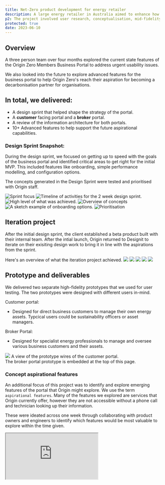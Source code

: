 ```yaml
---
title: Net-Zero product development for energy retailer 
description: A large energy retailer in Australia aimed to enhance how business customers engage with their energy services. They also sought to be recognized as a better partner in the mission to achieve Net Zero emissions.
p2: The project involved user research, conceptualisation, mid-fidelity and high fidelity prototyping, workshops, design sprints, user testing, and more.
protected: true 
date: 2023-06-10
---
```

<Collaborators people="Cimara Carneiro, Julia Leong "/>


<FigmaProtoFrame className="from-orange-300 to-red-500" src="https://www.figma.com/embed?embed_host=share&url=https%3A%2F%2Fwww.figma.com%2Fproto%2FHteqyIB2BDOIJw3r3ta1cp%2F%255BBroker%255D-Origin-Zero---MBA-2.0-Portal-Design-file%3Fpage-id%3D202%253A37995%26node-id%3D223-40495%26node-type%3DFRAME%26viewport%3D646%252C1292%252C0.1%26t%3DPF7t6n4Ar0aPto8k-1%26scaling%3Dscale-down%26content-scaling%3Dfixed%26starting-point-node-id%3D223%253A40495%26show-proto-sidebar%3D1" />


## Overview

A three person team over four months explored the current state features of the Origin Zero Members Business Portal to address urgent usability issues.

We also looked into the future to explore advanced features for the business portal to help Origin Zero's reach their aspiration for becoming a decarbonisation partner for organisations.

## In total, we delivered:
- A design sprint that helped shape the strategy of the portal.
- A **customer** facing portal and a **broker** portal.
- A review of the information architecture for both portals.
- 10+ Advanced features to help support the future aspirational capabilities.


### Design Sprint Snapshot:

During the design sprint, we focused on getting up to speed with the goals of the business portal and identified critical areas to get right for the initial MVP. This included features like onboarding, simple performance modelling, and configuration options.

The concepts generated in the Design Sprint were tested and prioritised with Origin staff.

<MDXCarousel>
<Img type="slides" alt="Sprint focus" src="/projects/origin-mbp/sprint/Designit_MBA_2.0_Sprint_Report_Page_05.png"/>
<Img type="slides" alt="Timeline of activities for the 2 week design sprint." src="/projects/origin-mbp/sprint/Designit_MBA_2.0_Sprint_Report_Page_08.png"/>
<Img type="slides" alt="High level of what was achieved." src="/projects/origin-mbp/sprint/Designit_MBA_2.0_Sprint_Report_Page_09.png"/>
<Img type="slides" alt="Overview of concepts" src="/projects/origin-mbp/sprint/Designit_MBA_2.0_Sprint_Report_Page_11.png"/>
<Img type="slides" alt="A sketch example of onboarding options." src="/projects/origin-mbp/sprint/Designit_MBA_2.0_Sprint_Report_Page_14.png"/>
<Img type="slides" alt="Prioritisation" src="/projects/origin-mbp/sprint/ds-prioritisation.png"/>

</MDXCarousel>

## Iteration project
After the initial design sprint, the client established a beta product built with their internal team. After the intial launch, Origin returned to Designit to iterate on their exisiting design work to bring it in line with the aspirations from the sprint.

Here's an overview of what the iteration project achieved.
<MDXCarousel>
<Img src="/projects/origin-mbp/Front-cover.png" type="slides" />
<Img src="/projects/origin-mbp/Intro.png" type="slides"/>
<Img src="/projects/origin-mbp/Challenge.png" type="slides"/>
<Img src="/projects/origin-mbp/Approach.png" type="slides"/>
<Img src="/projects/origin-mbp/Impact.png" type="slides"/>
</MDXCarousel>


## Prototype and deliverables

We delivered two separate high-fidelity prototypes that we used for user testing. The two prototypes were designed with different users in-mind. 

Customer portal:
- Designed for direct business customers to manage their own energy assets. Typcical users could be sustainability officers or asset managers.

Broker Portal:
- Designed for specialist energy professionals to manage and oversee various business customers and their assets.

<Img className="bg-none border-none max-w-4xl lg:p-0" src="/projects/origin-mbp/originzerofigma.png"/>
<Caption>A view of the prototype wires of the customer portal. <br/> The broker portal prototype is embedded at the top of this page.</Caption>

### Concept aspirational features

An additional focus of this project was to identify and explore emerging features of the portal that Origin might explore. We use the term `aspirational features`. Many of the features we explored are services that Origin currently offer, however they are not accessible without a phone call and technician looking up their information. 

These were ideated across one week through collaborating with product owners and engineers to identify which features would be most valuable to explore within the time given.

<MDXCarousel>

<div>
    <div className=" w-full max-w-5xl mx-auto rounded-[8px] border border-zinc-300 bg-zinc-300 p-[4px] shadow-md *:rounded-[4px] dark:bg-white dark:bg-opacity-50 md:rounded-[12px] md:border-white md:bg-white md:bg-opacity-50 md:p-[8px] md:*:rounded-[6px]">
    <iframe
    className="relative aspect-[3/2] w-full overflow-clip bg-white"
    style={{
          zoom: 0.66,
        }}
    src="https://miro.com/app/board/uXjVMUdHQcc=/?share_link_id=786751297665"/>
    
      </div>
      <Caption>We conducted a workshop with stakeholders to share and prioritise the aspirational concepts.</Caption>
</div>

<div>
    <div className=" w-full max-w-5xl mx-auto rounded-[8px] border border-zinc-300 bg-zinc-300 p-[4px] shadow-md *:rounded-[4px] dark:bg-white dark:bg-opacity-50 md:rounded-[12px] md:border-white md:bg-white md:bg-opacity-50 md:p-[8px] md:*:rounded-[6px]">
    <iframe
    className="relative aspect-[3/2] w-full overflow-clip bg-white"
    style={{
          zoom: 0.66,
        }}
    src="https://embed.figma.com/design/lMP0N0ccmMFHejQKESZ1eb/Origin-Zero-x-Designit_-MBA-2.0-Redesign_-Advanced-Features-Exploration?node-id=26-46&embed-host=share"/>
    
      </div>
      <Caption>Figma file containing the 10 aspirational features.</Caption>
</div>
<Img alt="An example aspiration feature concept" src="/projects/origin-mbp/network-tarrif-optimisation.png"/>



</MDXCarousel>
{/*  */}


## Internal project playback

I created several playback reels to share the work and research findings with Origin Zero's stakeholders, and an additional video to playback with the Designit internally.

To access the below videos: you can use the password:

`DmtrR?tmr@z3FMXt`
<MDXCarousel>
{/* Customer */}
<iframe className="max-w-5xl mt-4 aspect-[1920/1080] mx-auto w-full rounded-lg" src="https://player.vimeo.com/video/832445151?badge=0&amp;autopause=0&amp;player_id=0&amp;app_id=58479" frameborder="0" allow="autoplay; fullscreen; picture-in-picture; clipboard-write" title="Designit x Origin Zero: Customer Experience Snapshot" />
{/* Broker */}
<iframe className="max-w-5xl mt-4 aspect-[1920/1080] mx-auto w-full rounded-lg" src="https://player.vimeo.com/video/832444772?badge=0&amp;autopause=0&amp;player_id=0&amp;app_id=58479" frameborder="0" allow="autoplay; fullscreen; picture-in-picture; clipboard-write" title="Designit x Origin Zero: Broker Experience Snapshot" />
{/* Future Concepts */}
<iframe className="max-w-5xl mt-4 aspect-[1920/1080] mx-auto w-full  rounded-lg" src="https://player.vimeo.com/video/832445137?badge=0&amp;autopause=0&amp;player_id=0&amp;app_id=58479" frameborder="0" allow="autoplay; fullscreen; picture-in-picture; clipboard-write" title="Designit x Origin Zero: Concept Testing Highlights" />
{/* Global playback */}
<iframe className="max-w-5xl mt-4 aspect-[1920/1080] mx-auto w-full  rounded-lg" src="https://player.vimeo.com/video/916520968?h=f5f23cc6d5&amp;badge=0&amp;autopause=0&amp;player_id=0&amp;app_id=58479" frameborder="0" allow="autoplay; fullscreen; picture-in-picture; clipboard-write" title="[Internal] Designit Australia - Origin Zero Global Case Study" />
</MDXCarousel>


<script src="https://player.vimeo.com/api/player.js"></script>


## Learnings
Each of our team members were new to the space of Sustainaiblity and energy, so there was a learning curve when trying to understand and design for concepts such as [Network Tarrif Optiimisation](https://shellenergy.com.au/energy-insights/network-tariff-optimisation-savings/), [EV Fleet Management](https://www.originzero.com.au/energy-solutions/360-ev-e-mobility/), and [Power Factor Correction](https://arc.net/l/quote/jezhtbat). 

Many of these concepts didn't have a pre-existing design pattern that we could leverage as precedents, so coming up with what might be suitable to display and communicate something like power factor was an exciting challenge. 

We leveraged a few precedents from finance product design to communicate realtime changes.

## Acknowledgements

Big thanks to Scott and Jake from Origin for their close collaboration on this project and the Designit team for your work along the journey.
